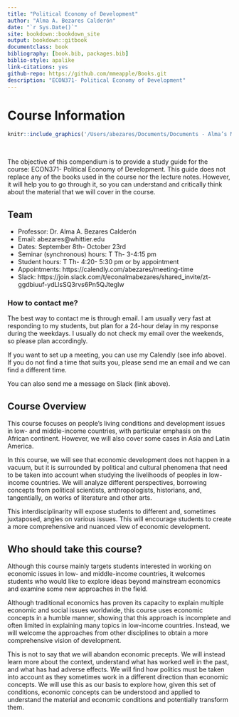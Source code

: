 ```yaml
--- 
title: "Political Economy of Development"
author: "Alma A. Bezares Calderón"
date: "`r Sys.Date()`"
site: bookdown::bookdown_site
output: bookdown::gitbook
documentclass: book
bibliography: [book.bib, packages.bib]
biblio-style: apalike
link-citations: yes
github-repo: https://github.com/mmeapple/Books.git
description: "ECON371- Political Economy of Development"
---
```



# Course Information

```r
knitr::include_graphics('/Users/abezares/Documents/Documents - Alma’s MacBook Pro/Whittier College/Course Material/Academic Year 2020-21/ECON371-PED/Book/images/ECON371.png')
```

<p>&nbsp;</p>

The objective of this compendium is to provide a study guide for the course: ECON371- Political Economy of Development. This guide does not replace any of the books used in the course nor the lecture notes. However, it will help you to go through it, so you can understand and critically think about the material that we will cover in the course.

## Team

* Professor: Dr. Alma A. Bezares Calderón
* Email: abezares@whittier.edu
* Dates: September 8th- October 23rd
* Seminar (synchronous) hours: T Th- 3-4:15 pm
* Student hours: T Th- 4:20- 5:30 pm or by appointment
* Appointments: https://calendly.com/abezares/meeting-time
* Slack: https://join.slack.com/t/econalmabezares/shared_invite/zt-ggdbiuuf-ydLlsSQ3rvs6Pn5QJtegIw


### How to contact me?

The best way to contact me is through email. I am usually very fast at responding to my students, but plan for a 24-hour delay in my response during the weekdays. I usually do not check my email over the weekends, so please plan accordingly. 

If you want to set up a meeting, you can use my Calendly (see info above). If you do not find a time that suits you, please send me an email and we can find a different time.

You can also send me a message on Slack (link above). 


## Course Overview

This course focuses on people's living conditions and development issues in low- and middle-income countries, with particular emphasis on the African continent. However, we will also cover some cases in Asia and Latin America.

In this course, we will see that economic development does not happen in a vacuum, but it is surrounded by political and cultural phenomena that need to be taken into account when studying the livelihoods of peoples in low-income countries. We will analyze different perspectives, borrowing concepts from political scientists, anthropologists, historians, and, tangentially, on works of literature and other arts.

This interdisciplinarity will expose students to different and, sometimes juxtaposed, angles on various issues. This will encourage students to create a more comprehensive and nuanced view of economic development.

## Who should take this course? 

Although this course mainly targets students interested in working on economic issues in low- and middle-income countries, it welcomes students who would like to explore ideas beyond mainstream economics and examine some new approaches in the field.

Although traditional economics has proven its capacity to explain multiple economic and social issues worldwide, this course uses economic concepts in a humble manner, showing that this approach is incomplete and often limited in explaining many topics in low-income countries. Instead, we will welcome the approaches from other disciplines to obtain a more comprehensive vision of development.

This is not to say that we will abandon economic precepts. We will instead learn more about the context, understand what has worked well in the past, and what has had adverse effects. We will find how politics must be taken into account as they sometimes work in a different direction than economic concepts. We will use this as our basis to explore how, given this set of conditions, economic concepts can be understood and applied to understand the material and economic conditions and potentially transform them.
